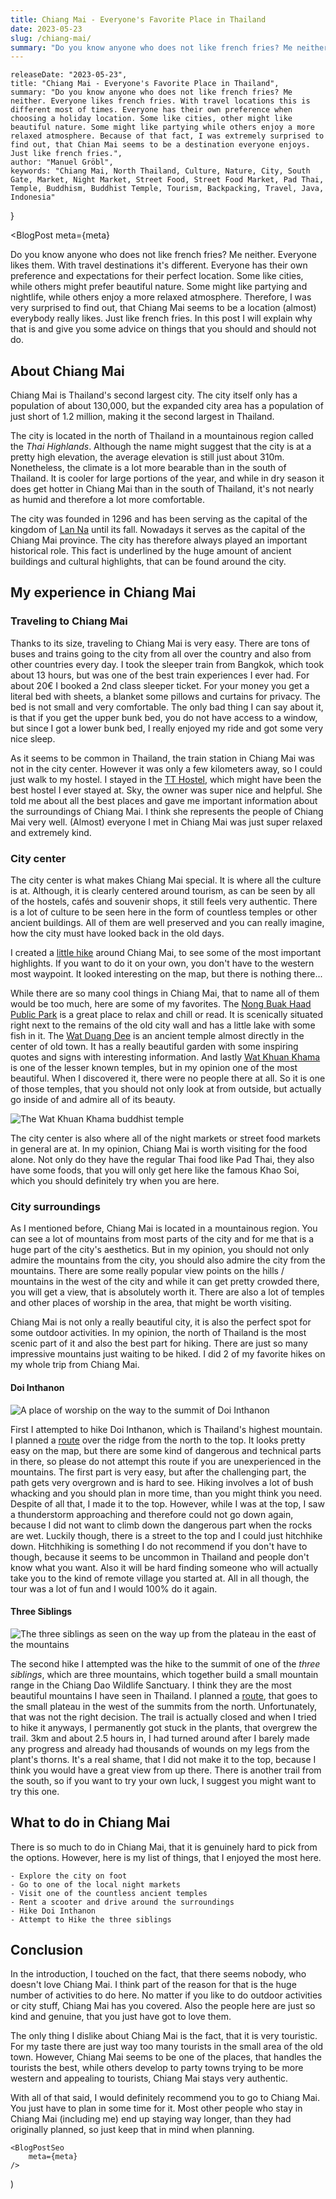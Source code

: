 ```yaml
---
title: Chiang Mai - Everyone's Favorite Place in Thailand
date: 2023-05-23
slug: /chiang-mai/
summary: "Do you know anyone who does not like french fries? Me neither. Everyone likes french fries. With travel locations this is different most of times. Everyone has their own preference when choosing a holiday location. Some like cities, other might like beautiful nature. Some might like partying while others enjoy a more relaxed atmosphere. Because of that fact, I was extremely surprised to find out, that Chian Mai seems to be a destination everyone enjoys. Just like french fries."
---
```



    releaseDate: "2023-05-23",
    title: "Chiang Mai - Everyone's Favorite Place in Thailand",
    summary: "Do you know anyone who does not like french fries? Me neither. Everyone likes french fries. With travel locations this is different most of times. Everyone has their own preference when choosing a holiday location. Some like cities, other might like beautiful nature. Some might like partying while others enjoy a more relaxed atmosphere. Because of that fact, I was extremely surprised to find out, that Chian Mai seems to be a destination everyone enjoys. Just like french fries.",
    author: "Manuel Gröbl",
    keywords: "Chiang Mai, North Thailand, Culture, Nature, City, South Gate, Market, Night Market, Street Food, Street Food Market, Pad Thai, Temple, Buddhism, Buddhist Temple, Tourism, Backpacking, Travel, Java, Indonesia"
}

<BlogPost 
    meta={meta}
>

Do you know anyone who does not like french fries? Me neither. Everyone likes them. With travel destinations it's different. Everyone has their own preference and expectations for their perfect location. Some like cities, while others might prefer beautiful nature. Some might like partying and nightlife, while others enjoy a more relaxed atmosphere. Therefore, I was very surprised to find out, that Chiang Mai seems to be a location (almost) everybody really likes. Just like french fries. In this post I will explain why that is and give you some advice on things that you should and should not do.

## About Chiang Mai

Chiang Mai is Thailand's second largest city. The city itself only has a population of about 130,000, but the expanded city area has a population of just short of 1.2 million, making it the second largest in Thailand.

The city is located in the north of Thailand in a mountainous region called the *Thai Highlands*. Although the name might suggest that the city is at a pretty high elevation, the average elevation is still just about 310m. Nonetheless, the climate is a lot more bearable than in the south of Thailand. It is cooler for large portions of the year, and while in dry season it does get hotter in Chiang Mai than in the south of Thailand, it's not nearly as humid and therefore a lot more comfortable.

The city was founded in 1296 and has been serving as the capital of the kingdom of [Lan Na](https://en.wikipedia.org/wiki/Lan_Na) until its fall. Nowadays it serves as the capital of the Chiang Mai province. The city has therefore always played an important historical role. This fact is underlined by the huge amount of ancient buildings and cultural highlights, that can be found around the city.

## My experience in Chiang Mai

### Traveling to Chiang Mai

Thanks to its size, traveling to Chiang Mai is very easy. There are tons of buses and trains going to the city from all over the country and also from other countries every day. I took the sleeper train from Bangkok, which took about 13 hours, but was one of the best train experiences I ever had. For about 20€ I booked a 2nd class sleeper ticket. For your money you get a literal bed with sheets, a blanket some pillows and curtains for privacy. The bed is not small and very comfortable. The only bad thing I can say about it, is that if you get the upper bunk bed, you do not have access to a window, but since I got a lower bunk bed, I really enjoyed my ride and got some very nice sleep.

As it seems to be common in Thailand, the train station in Chiang Mai was not in the city center. However it was only a few kilometers away, so I could just walk to my hostel. I stayed in the [TT Hostel](https://www.booking.com/Share-jELtwV), which might have been the best hostel I ever stayed at. Sky, the owner was super nice and helpful. She told me about all the best places and gave me important information about the surroundings of Chiang Mai. I think she represents the people of Chiang Mai very well. (Almost) everyone I met in Chiang Mai was just super relaxed and extremely kind.

### City center

The city center is what makes Chiang Mai special. It is where all the culture is at. Although, it is clearly centered around tourism, as can be seen by all of the hostels, cafés and souvenir shops, it still feels very authentic. There is a lot of culture to be seen here in the form of countless temples or other ancient buildings. All of them are well preserved and you can really imagine, how the city must have looked back in the old days.

I created a [little hike](https://www.komoot.com/tour/1083740650?share_token=aN9snqN7LIpp8xx81SAEx3xd9a4QnuQZ6bQGQyDDklRnF44NOj&ref=wtd) around Chiang Mai, to see some of the most important highlights. If you want to do it on your own, you don't have to the western most waypoint. It looked interesting on the map, but there is nothing there...

While there are so many cool things in Chiang Mai, that to name all of them would be too much, here are some of my favorites. The [Nong Buak Haad Public Park](https://goo.gl/maps/rCJaXvwnpR47bpid7) is a great place to relax and chill or read. It is scenically situated right next to the remains of the old city wall and has a little lake with some fish in it. The [Wat Duang Dee](https://goo.gl/maps/7TxFtEnX8gXekNFx7) is an ancient temple almost directly in the center of old town. It has a really beautiful garden with some inspiring quotes and signs with interesting information. And lastly [Wat Khuan Khama](https://goo.gl/maps/QvNXckJYxTNRUs7U7) is one of the lesser known temples, but in my opinion one of the most beautiful. When I discovered it, there were no people there at all. So it is one of those temples, that you should not only look at from outside, but actually go inside of and admire all of its beauty.

![The Wat Khuan Khama buddhist temple](/static/blog/chiang-mai/temple.jpg)

The city center is also where all of the night markets or street food markets in general are at. In my opinion, Chiang Mai is worth visiting for the food alone. Not only do they have the regular Thai food like Pad Thai, they also have some foods, that you will only get here like the famous Khao Soi, which you should definitely try when you are here.

### City surroundings

As I mentioned before, Chiang Mai is located in a mountainous region. You can see a lot of mountains from most parts of the city and for me that is a huge part of the city's aesthetics. But in my opinion, you should not only admire the mountains from the city, you should also admire the city from the mountains. There are some really popular view points on the hills / mountains in the west of the city and while it can get pretty crowded there, you will get a view, that is absolutely worth it. There are also a lot of temples and other places of worship in the area, that might be worth visiting.

Chiang Mai is not only a really beautiful city, it is also the perfect spot for some outdoor activities. In my opinion, the north of Thailand is the most scenic part of it and also the best part for hiking. There are just so many impressive mountains just waiting to be hiked. I did 2 of my favorite hikes on my whole trip from Chiang Mai.

#### Doi Inthanon

![A place of worship on the way to the summit of Doi Inthanon](/static/blog/chiang-mai/doi-inthanon.jpg)

First I attempted to hike Doi Inthanon, which is Thailand's highest mountain. I planned a [route](https://www.komoot.com/tour/1088135696?share_token=aVhjYu2OQjReZX2pKTD7jonzCIilpv5Oua9QogSFm4vqh98QdU&ref=wtd) over the ridge from the north to the top. It looks pretty easy on the map, but there are some kind of dangerous and technical parts in there, so please do not attempt this route if you are unexperienced in the mountains. The first part is very easy, but after the challenging part, the path gets very overgrown and is hard to see. Hiking involves a lot of bush whacking and you should plan in more time, than you might think you need. Despite of all that, I made it to the top. However, while I was at the top, I saw a thunderstorm approaching and therefore could not go down again, because I did not want to climb down the dangerous part when the rocks are wet. Luckily though, there is a street to the top and I could just hitchhike down. Hitchhiking is something I do not recommend if you don't have to though, because it seems to be uncommon in Thailand and people don't know what you want. Also it will be hard finding someone who will actually take you to the kind of remote village you started at. All in all though, the tour was a lot of fun and I would 100% do it again.

#### Three Siblings

![The three siblings as seen on the way up from the plateau in the east of the mountains](/static/blog/chiang-mai/three-siblings.jpg)

The second hike I attempted was the hike to the summit of one of the *three siblings*, which are three mountains, which together build a small mountain range in the Chiang Dao Wildlife Sanctuary. I think they are the most beautiful mountains I have seen in Thailand. I planned a [route](https://www.komoot.com/tour/1088721575?share_token=aaAotc639ZL6lq81uwF29vJ19FNCCBYd7HX5hdKj4HoSsKTGRa&ref=wtd), that goes to the small plateau in the west of the summits from the north. Unfortunately, that was not the right decision. The trail is actually closed and when I tried to hike it anyways, I permanently got stuck in the plants, that overgrew the trail. 3km and about 2.5 hours in, I had turned around after I barely made any progress and already had thousands of wounds on my legs from the plant's thorns. It's a real shame, that I did not make it to the top, because I think you would have a great view from up there. There is another trail from the south, so if you want to try your own luck, I suggest you might want to try this one.

## What to do in Chiang Mai

There is so much to do in Chiang Mai, that it is genuinely hard to pick from the options. However, here is my list of things, that I enjoyed the most here.

    - Explore the city on foot
    - Go to one of the local night markets
    - Visit one of the countless ancient temples
    - Rent a scooter and drive around the surroundings
    - Hike Doi Inthanon
    - Attempt to Hike the three siblings

## Conclusion

In the introduction, I touched on the fact, that there seems nobody, who doesn't love Chiang Mai. I think part of the reason for that is the huge number of activities to do here. No matter if you like to do outdoor activities or city stuff, Chiang Mai has you covered. Also the people here are just so kind and genuine, that you just have got to love them.

The only thing I dislike about Chiang Mai is the fact, that it is very touristic. For my taste there are just way too many tourists in the small area of the old town. However, Chiang Mai seems to be one of the places, that handles the tourists the best, while others develop to party towns trying to be more western and appealing to tourists, Chiang Mai stays very authentic.

With all of that said, I would definitely recommend you to go to Chiang Mai. You just have to plan in some time for it. Most other people who stay in Chiang Mai (including me) end up staying way longer, than they had originally planned, so just keep that in mind when planning.

</BlogPost>

    <BlogPostSeo 
        meta={meta}
    />
)